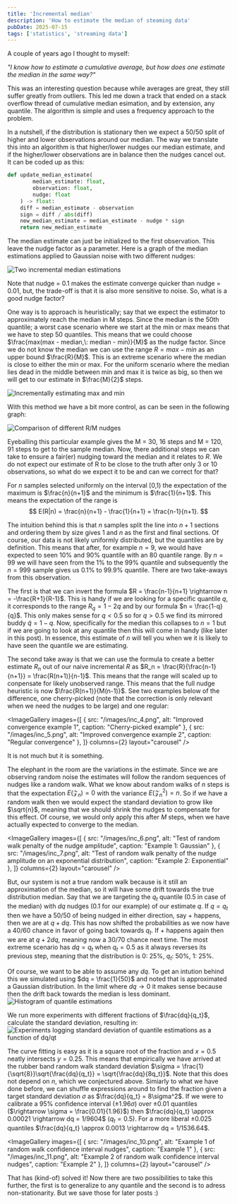 ```yaml
---
title: 'Incremental median'
description: 'How to estimate the median of steaming data'
pubDate: 2025-07-15
tags: ['statistics', 'streaming data']
---
```



A couple of years ago I thought to myself:

*"I know how to estimate a cumulative average, but how does one estimate the median in the same way?"*

This was an interesting question because while averages are great, they still suffer greatly from outliers. 
This led me down a track that ended on a stack overflow thread of cumulative median esimation, and by extension, any quantile.
The algorithm is simple and uses a frequency approach to the problem.

In a nutshell, if the distribution is stationary then we expect a 50/50 split of higher and lower observations around our median.
The way we translate this into an algorithm is that higher/lower nudges our median estimate, and if the higher/lower observations are in balance then the nudges cancel out.
It can be coded up as this:

```python
def update_median_estimate(
        median_estimate: float, 
        observation: float, 
        nudge: float
    ) -> float:
    diff = median_estimate - observation
    sign = diff / abs(diff)
    new_median_estimate = median_estimate - nudge * sign
    return new_median_estimate
```

The median estimate can just be initialized to the first observation. This leave the nudge factor as a parameter. Here is a graph of the median estimations applied to Gaussian noise with two different nudges:

![Two incremental median estimations](/images/inc_1.png)

Note that nudge = 0.1 makes the estimate converge quicker than nudge = 0.01, but, the trade-off is that it is also more sensitive to noise. So, what is a good nudge factor?

One way is to approach is heuristically; say that we expect the estimator to approximately reach the median in M steps. 
Since the median is the 50th quantile; a worst case scenario where we start at the min or max means that we have to step 50 quantiles. 
This means that we could choose $\frac{max(max - median,\: median - min)}{M}$ as the nudge factor. 
Since we do not know the median we can use the range $R = max - min$ as an upper bound $\frac{R}{M}$. This is an extreme scenario where the median is close to either the min or max.
For the uniform scenario where the median lies dead in the middle between min and max it is twice as big, so then we will get to our estimate in $\frac{M}{2}$ steps.

![Incrementally estimating max and min](/images/inc_2.png)

With this method we have a bit more control, as can be seen in the following graph:

![Comparison of different R/M nudges](/images/inc_3.png)

Eyeballing this particular example gives the M = 30, 16 steps and M = 120, 91 steps to get to the sample median. 
Now, there additional steps we can take to ensure a fair(er) nudging toward the median and it relates to $R$.
We do not expect our estimate of R to be close to the truth after only 3 or 10 observations, so what do we expect it to be and can we correct for that?

For $n$ samples selected uniformly on the interval [0,1) the expectation of the maximum is $\frac{n}{n+1}$ and the minimum is $\frac{1}{n+1}$.
This means the expectation of the range is
$$
E(R|n) = \frac{n}{n+1} - \frac{1}{n+1} = \frac{n-1}{n+1}.
$$

The intuition behind this is that $n$ samples split the line into $n+1$ sections and ordering them by size gives $1$ and $n$ as the first and final sections.
Of course, our data is not likely uniformly distributed, but the quantiles are by definition.
This means that after, for example $n = 9$, we would have expected to seen 10% and 90% quantile with an 80 quantile range.
By $n = 99$ we will have seen from the 1% to the 99% quantile and subsequently the $n = 999$ sample gives us 0.1% to 99.9% quantile.
There are two take-aways from this observation.

The first is that we can invert the formula $R = \frac{n-1}{n+1} \rightarrow n = -\frac{R+1}{R-1}$.
This is handy if we are looking for a specific quantile $q$, it corresponds to the range $R_q = 1-2q$ and by our formula $n = \frac{1-q}{q}$. 
This only makes sense for $q < 0.5$ so for $q > 0.5$ we find its mirrored buddy $\tilde{q} = 1 - q$. 
Now, specifically for the median this collapses to $n = 1$ but if we are going to look at any quantile then this will come in handy (like later in this post).
In essence, this estimate of $n$ will tell you when we it is likely to have seen the quantile we are estimating.

The second take away is that we can use the formula to create a better estimate $R_n$ out of our naive incremental $R$ as $R_n = \frac{R}{\frac{n-1}{n+1}} = \frac{R(n+1)}{n-1}$. 
This means that the range will scaled up to conpensate for likely unobserved range. This means that the full nudge heuristic is now $\frac{R(n+1)}{M(n-1)}$. 
See two examples below of the difference, one cherry-picked (note that the correction is only relevant when we need the nudges to be large) and one regular:

<ImageGallery 
  images={[
    {
      src: "/images/inc_4.png",
      alt: "Improved convergence example 1",
      caption: "Cherry-picked example"
    },
    {
      src: "/images/inc_5.png",
      alt: "Improved convergence example 2",
      caption: "Regular convergence"
    },
  ]}
  columns={2}
  layout="carousel"
/>

It is not much but it is something.

The elephant in the room are the variations in the estimate. 
Since we are observing random noise the estimates will follow the random sequences of nudges like a random walk.
What we know about random walks of $n$ steps is that the expectation $E(\mathcal{Z}_n) = 0$ with the variance $E(\mathcal{Z}_n^2) = n$.
So if we have a random walk then we would expect the standard deviation to grow like $\sqrt{n}$, meaning that we should shrink the nudges to compensate for this effect.
Of course, we would only apply this after $M$ steps, when we have actually expected to converge to the median.

<ImageGallery 
  images={[
    {
      src: "/images/inc_6.png",
      alt: "Test of random walk penalty of the nudge amplitude",
      caption: "Example 1: Gaussian"
    },
    {
      src: "/images/inc_7.png",
      alt: "Test of random walk penalty of the nudge amplitude on an exponential distribution",
      caption: "Example 2: Exponential"
    },
  ]}
  columns={2}
  layout="carousel"
/>

But, our system is not a true random walk because is it still an approximation of the median, so it will have some drift towards the true distribution median. 
Say that we are targeting the $q_t$ quantile (0.5 in case of the median) with $dq$ nudges (0.1 for our example) of our estimate $q$. 
If $q = q_t$ then we have a 50/50 of being nudged in either direction, say + happens, then we are at $q + dq$. 
This has now shifted the probabilities as we now have a 40/60 chance in favor of going back towards $q_t$.
If + happens again then we are at $q + 2dq$, meaning now a 30/70 chance next time. 
The most extreme scenario has $dq = q_t$ when $q_t = 0.5$ as it always reverses its previous step, meaning that the distribution is 0: 25%, $q_t$: 50%, 1: 25%.

Of course, we want to be able to assume any $dq$. 
To get an intution behind this we simulated using $dq = \frac{1}{50}$ and noted that is approximated a Gaussian distribution.
In the limit where $dq \rightarrow 0$ it makes sense because then the drift back towards the median is less dominant. 
![Histogram of quantile estimations](/images/inc_8.png)

We run more experiments with different fractions of $\frac{dq}{q_t}$, calculate the standard deviation, resulting in:
![Experiments logging standard deviation of quantile estimations as a function of dq/qt](/images/inc_9.png)

The curve fitting is easy as it is a square root of the fraction and $x = 0.5$ neatly intersects $y = 0.25$. 
This means that empirically we have arrived at the rubber band random walk standard deviation $\sigma = \frac{1}{\sqrt{8}}\sqrt{\frac{dq}{q_t}} = \sqrt{\frac{dq}{8q_t}}$. 
Note that this does not depend on $n$, which we conjectured above. 
Simiarly to what we have done before, we can shuffle expressions around to find the fraction given a target standard deviation $\sigma$ as $\frac{dq}{q_t} = 8\sigma^2$.
If we were to calibrate a 95% confidence interval ($\pm 1.96\sigma$) over $\pm 0.01$ quantiles ($\rightarrow \sigma = \frac{0.01}{1.96}$) then $\frac{dq}{q_t} \approx 0.00021 \rightarrow dq = 1/9604$ ($q_t = 0.5$).
For a more liberal $\pm 0.025$ quantiles $\frac{dq}{q_t} \approx 0.0013 \rightarrow dq = 1/1536.64$.

<ImageGallery 
  images={[
    {
      src: "/images/inc_10.png",
      alt: "Example 1 of random walk confidence interval nudges",
      caption: "Example 1"
    },
    {
      src: "/images/inc_11.png",
      alt: "Example 2 of random walk confidence interval nudges",
      caption: "Example 2"
    },
  ]}
  columns={2}
  layout="carousel"
/>

That has (kind-of) solved it! Now there are two possibilities to take this further, the first is to generalize to any quantile and the second is to adress non-stationarity.
But we save those for later posts :)
